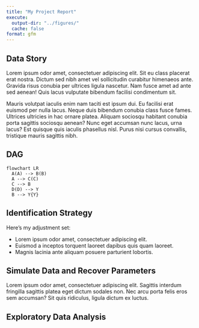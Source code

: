 ```yaml
---
title: "My Project Report"
execute:
  output-dir: "../figures/"
  cache: false
format: gfm
---
```


## Data Story

Lorem ipsum odor amet, consectetuer adipiscing elit. Sit eu class placerat erat nostra. Dictum sed nibh amet vel sollicitudin curabitur himenaeos ante. Gravida risus conubia per ultrices ligula nascetur. Nam fusce amet ad ante sed aenean! Quis lacus vulputate bibendum facilisi condimentum sit.

Mauris volutpat iaculis enim nam taciti est ipsum dui. Eu facilisi erat euismod per nulla lacus. Neque duis bibendum conubia class fusce fames. Ultrices ultricies in hac ornare platea. Aliquam sociosqu habitant conubia porta sagittis sociosqu aenean? Nunc eget accumsan nunc lacus, urna lacus? Est quisque quis iaculis phasellus nisl. Purus nisi cursus convallis, tristique mauris sagittis nibh.

## DAG

```mermaid
flowchart LR
  A(A) --> B(B)
  A --> C(C)
  C --> B
  D(D) --> Y
  B --> Y{Y}
```

## Identification Strategy

Here's my adjustment set:

- Lorem ipsum odor amet, consectetuer adipiscing elit.
- Euismod a inceptos torquent laoreet dapibus quis quam laoreet.
- Magnis lacinia ante aliquam posuere parturient lobortis.

## Simulate Data and Recover Parameters

Lorem ipsum odor amet, consectetuer adipiscing elit. Sagittis interdum fringilla sagittis platea eget dictum sodales non. Nec arcu porta felis eros sem accumsan? Sit quis ridiculus, ligula dictum ex luctus.

## Exploratory Data Analysis
